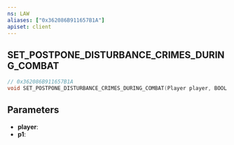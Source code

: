 ```yaml
---
ns: LAW
aliases: ["0x362086B911657B1A"]
apiset: client
---
```

## SET_POSTPONE_DISTURBANCE_CRIMES_DURING_COMBAT

```c
// 0x362086B911657B1A
void SET_POSTPONE_DISTURBANCE_CRIMES_DURING_COMBAT(Player player, BOOL p1);
```


## Parameters
* **player**:
* **p1**: